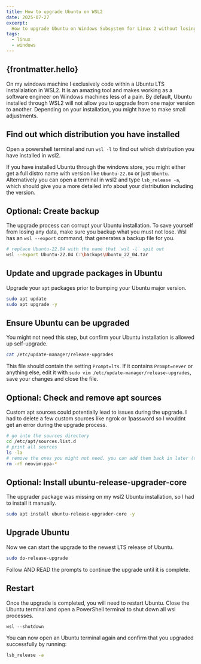 ```yaml
---
title: How to upgrade Ubuntu on WSL2
date: 2025-07-27
excerpt:
  How to upgrade Ubuntu on Windows Subsystem for Linux 2 without losing your data.
tags:
  - linux
  - windows
---
```


## {frontmatter.hello}

On my windows machine I exclusively code within a Ubuntu LTS installalation in WSL2. It is an amazing tool and makes working as a software engineer on Windows machines less of a pain.
By default, Ubuntu installed through WSL2 will not allow you to upgrade from one major version to another. Depending on your installation, you might have to make small adjustments.

## Find out which distribution you have installed

Open a powershell terminal and run `wsl -l` to find out which distribution you have installed in wsl2. 

If you have installed Ubuntu through the windows store, you might either get a full distro name with version like `Ubuntu-22.04` or just `Ubuntu`. Alternatively you can open a terminal in wsl2 and type `lsb_release -a`, which should give you a more detailed info about your distribution including the version.

## Optional: Create backup

The upgrade process can corrupt your Ubuntu installation. To save yourself from losing any data, make sure you backup what you must not lose. Wsl has an `wsl --export` command, that generates a backup file for you.

```bash
# replace Ubuntu-22.04 with the name that `wsl -l` spit out
wsl --export Ubuntu-22.04 C:\backups\Ubuntu_22_04.tar
```

## Update and upgrade packages in Ubuntu

Upgrade your `apt` packages prior to bumping your Ubuntu major version.

```bash
sudo apt update
sudo apt upgrade -y
```

## Ensure Ubuntu can be upgraded

You might not need this step, but confirm your Ubuntu installation is allowed up self-upgrade.

```bash
cat /etc/update-manager/release-upgrades
```

This file should contain the setting `Prompt=lts`. If it contains `Prompt=never` or anything else, edit it with `sudo vim /etc/update-manager/release-upgrades`, save your changes and close the file.

## Optional: Check and remove apt sources

Custom apt sources could potentially lead to issues during the upgrade. I had to delete a few custom sources like ngrok or 1password so I wouldnt get an error during the upgrade process.


```bash
# go into the sources directory
cd /etc/apt/sources.list.d
# print all sources
ls -la
# remove the ones you might not need. you can add them back in later (take notes).
rm -rf neovim-ppa-*
```

## Optional: Install ubuntu-release-upgrader-core

The upgrader package was missing on my wsl2 Ubuntu installation, so I had to install it manually.

```bash
sudo apt install ubuntu-release-upgrader-core -y
```

## Upgrade Ubuntu

Now we can start the upgrade to the newest LTS release of Ubuntu.

```bash
sudo do-release-upgrade
```

Follow AND READ the prompts to continue the upgrade until it is complete.

## Restart

Once the upgrade is completed, you will need to restart Ubuntu. Close the Ubuntu terminal and open a PowerShell terminal to shut down all wsl processes.

```powershell
wsl --shutdown
```

You can now open an Ubuntu terminal again and confirm that you upgraded successfully by running:

```bash
lsb_release -a
```
